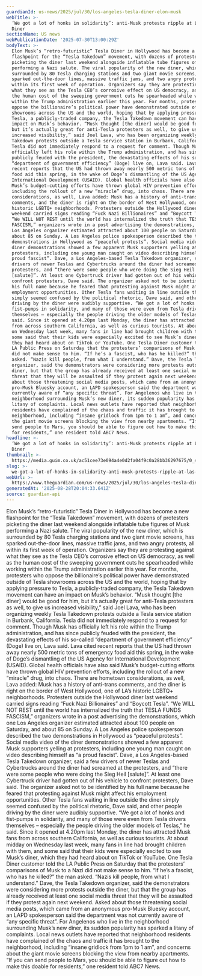 ```yaml
---
guardianId: us-news/2025/jul/30/los-angeles-tesla-diner-elon-musk
webTitle: >-
  ‘We got a lot of honks in solidarity’: anti-Musk protests ripple at LA’s Tesla
  Diner
sectionName: US news
webPublicationDate: '2025-07-30T13:00:29Z'
bodyText: >-
  Elon Musk’s “retro-futuristic” Tesla Diner in Hollywood has become a new
  flashpoint for the “Tesla Takedown” movement, with dozens of protesters
  picketing the diner last weekend alongside inflatable tube figures of Musk
  performing a Nazi salute. The viral popularity of the new diner, which is
  surrounded by 80 Tesla charging stations and two giant movie screens, has
  sparked out-the-door lines, massive traffic jams, and two angry protests, all
  within its first week of operation. Organizers say they are protesting against
  what they see as the Tesla CEO’s corrosive effect on US democracy, as well as
  the human cost of the sweeping government cuts he spearheaded while working
  within the Trump administration earlier this year. For months, protesters who
  oppose the billionaire’s political power have demonstrated outside of Tesla
  showrooms across the US and the world, hoping that by applying pressure to
  Tesla, a publicly-traded company, the Tesla Takedown movement can have an
  impact on Musk’s behavior. “Musk thought [the diner] would be good for him,
  but it’s actually great for anti-Tesla protesters as well, to give us
  increased visibility,” said Joel Lava, who has been organizing weekly Tesla
  Takedown protests outside a Tesla service station in Burbank, California.
  Tesla did not immediately respond to a request for comment. Though Musk has
  officially left his role within the Trump administration, and has since
  publicly feuded with the president, the devastating effects of his so-called
  “department of government efficiency” (Doge) live on, Lava said. Lava cited
  recent reports that the US had thrown away nearly 500 metric tons of emergency
  food aid this spring, in the wake of Doge’s dismantling of the US Agency for
  International Development (USAID). Global health officials have also said
  Musk’s budget-cutting efforts have thrown global HIV prevention efforts,
  including the rollout of a new “miracle” drug, into chaos. There are hometown
  considerations, as well, Lava added: Musk has a history of anti-trans
  comments, and the diner is right on the border of West Hollywood, one of LA’s
  historic LGBTQ+ neighborhoods. Protesters outside the Hollywood diner last
  weekend carried signs reading “Fuck Nazi Billionaires” and “Boycott Tesla”.
  “We WILL NOT REST until the world has internalized the truth that TESLA FUNDS
  FASCISM,” organizers wrote in a post advertising the demonstrations, which one
  Los Angeles organizer estimated attracted about 100 people on Saturday, and
  about 85 on Sunday. A Los Angeles police spokesperson described the two
  demonstrations in Hollywood as “peaceful protests”. Social media video of the
  diner demonstrations showed a few apparent Musk supporters yelling at
  protesters, including one young man caught on video describing himself as “a
  proud fascist”. Dave, a Los Angeles-based Tesla Takedown organizer, said a few
  drivers of newer Teslas and Cybertrucks around the diner had screamed at the
  protesters, and “there were some people who were doing the Sieg Heil
  [salute]”. At least one Cybertruck driver had gotten out of his vehicle to
  confront protesters, Dave said. The organizer asked not to be identified by
  his full name because he feared that protesting against Musk might affect his
  employment opportunities. Other Tesla fans waiting in line outside the diner
  simply seemed confused by the political rhetoric, Dave said, and other people
  driving by the diner were audibly supportive. “We got a lot of honks and
  fist-pumps in solidarity, and many of those were even from Tesla drivers
  themselves – especially the people driving the older models of Teslas,” he
  said. Since it opened at 4.20pm last Monday, the diner has attracted Musk fans
  from across southern California, as well as curious tourists. At about midday
  on Wednesday last week, many fans in line had brought children with them, and
  some said that their kids were especially excited to see Musk’s diner, which
  they had heard about on TikTok or YouTube. One Tesla Diner customer told the
  LA Public Press on Saturday that the protesters’ comparisons of Musk to a Nazi
  did not make sense to him. “If he’s a fascist, who has he killed?” the man
  asked. “Nazis kill people, from what I understand.” Dave, the Tesla Takedown
  organizer, said the demonstrators were considering more protests outside the
  diner, but that the group has already received at least one social media
  threat that they will be assaulted if they protest again next weekend. Asked
  about those threatening social media posts, which came from an anonymous
  pro-Musk Bluesky account, an LAPD spokesperson said the department was not
  currently aware of “any specific threat”. For Angelenos who live in the
  neighborhood surrounding Musk’s new diner, its sudden popularity has sparked a
  litany of complaints. Local news outlets have reported that neighborhood
  residents have complained of the chaos and traffic it has brought to the
  neighborhood, including “insane gridlock from 1pm to 1 am”, and concerns about
  the giant movie screens blocking the view from nearby apartments. “If you can
  send people to Mars, you should be able to figure out how to make this doable
  for residents,” one resident told ABC7 News.
headline: >-
  ‘We got a lot of honks in solidarity’: anti-Musk protests ripple at LA’s Tesla
  Diner
thumbnail: >-
  https://media.guim.co.uk/ac51cee73e094a4e0d2fa04f9c0a28bb36297675/0_410_1536_1229/500.jpg
slug: >-
  we-got-a-lot-of-honks-in-solidarity-anti-musk-protests-ripple-at-las-tesla-diner
webUrl: >-
  https://www.theguardian.com/us-news/2025/jul/30/los-angeles-tesla-diner-elon-musk
generatedAt: '2025-08-28T20:04:33.641Z'
source: guardian-api
---
```

Elon Musk’s “retro-futuristic” Tesla Diner in Hollywood has become a new flashpoint for the “Tesla Takedown” movement, with dozens of protesters picketing the diner last weekend alongside inflatable tube figures of Musk performing a Nazi salute. The viral popularity of the new diner, which is surrounded by 80 Tesla charging stations and two giant movie screens, has sparked out-the-door lines, massive traffic jams, and two angry protests, all within its first week of operation. Organizers say they are protesting against what they see as the Tesla CEO’s corrosive effect on US democracy, as well as the human cost of the sweeping government cuts he spearheaded while working within the Trump administration earlier this year. For months, protesters who oppose the billionaire’s political power have demonstrated outside of Tesla showrooms across the US and the world, hoping that by applying pressure to Tesla, a publicly-traded company, the Tesla Takedown movement can have an impact on Musk’s behavior. “Musk thought [the diner] would be good for him, but it’s actually great for anti-Tesla protesters as well, to give us increased visibility,” said Joel Lava, who has been organizing weekly Tesla Takedown protests outside a Tesla service station in Burbank, California. Tesla did not immediately respond to a request for comment. Though Musk has officially left his role within the Trump administration, and has since publicly feuded with the president, the devastating effects of his so-called “department of government efficiency” (Doge) live on, Lava said. Lava cited recent reports that the US had thrown away nearly 500 metric tons of emergency food aid this spring, in the wake of Doge’s dismantling of the US Agency for International Development (USAID). Global health officials have also said Musk’s budget-cutting efforts have thrown global HIV prevention efforts, including the rollout of a new “miracle” drug, into chaos. There are hometown considerations, as well, Lava added: Musk has a history of anti-trans comments, and the diner is right on the border of West Hollywood, one of LA’s historic LGBTQ+ neighborhoods. Protesters outside the Hollywood diner last weekend carried signs reading “Fuck Nazi Billionaires” and “Boycott Tesla”. “We WILL NOT REST until the world has internalized the truth that TESLA FUNDS FASCISM,” organizers wrote in a post advertising the demonstrations, which one Los Angeles organizer estimated attracted about 100 people on Saturday, and about 85 on Sunday. A Los Angeles police spokesperson described the two demonstrations in Hollywood as “peaceful protests”. Social media video of the diner demonstrations showed a few apparent Musk supporters yelling at protesters, including one young man caught on video describing himself as “a proud fascist”. Dave, a Los Angeles-based Tesla Takedown organizer, said a few drivers of newer Teslas and Cybertrucks around the diner had screamed at the protesters, and “there were some people who were doing the Sieg Heil [salute]”. At least one Cybertruck driver had gotten out of his vehicle to confront protesters, Dave said. The organizer asked not to be identified by his full name because he feared that protesting against Musk might affect his employment opportunities. Other Tesla fans waiting in line outside the diner simply seemed confused by the political rhetoric, Dave said, and other people driving by the diner were audibly supportive. “We got a lot of honks and fist-pumps in solidarity, and many of those were even from Tesla drivers themselves – especially the people driving the older models of Teslas,” he said. Since it opened at 4.20pm last Monday, the diner has attracted Musk fans from across southern California, as well as curious tourists. At about midday on Wednesday last week, many fans in line had brought children with them, and some said that their kids were especially excited to see Musk’s diner, which they had heard about on TikTok or YouTube. One Tesla Diner customer told the LA Public Press on Saturday that the protesters’ comparisons of Musk to a Nazi did not make sense to him. “If he’s a fascist, who has he killed?” the man asked. “Nazis kill people, from what I understand.” Dave, the Tesla Takedown organizer, said the demonstrators were considering more protests outside the diner, but that the group has already received at least one social media threat that they will be assaulted if they protest again next weekend. Asked about those threatening social media posts, which came from an anonymous pro-Musk Bluesky account, an LAPD spokesperson said the department was not currently aware of “any specific threat”. For Angelenos who live in the neighborhood surrounding Musk’s new diner, its sudden popularity has sparked a litany of complaints. Local news outlets have reported that neighborhood residents have complained of the chaos and traffic it has brought to the neighborhood, including “insane gridlock from 1pm to 1 am”, and concerns about the giant movie screens blocking the view from nearby apartments. “If you can send people to Mars, you should be able to figure out how to make this doable for residents,” one resident told ABC7 News.
